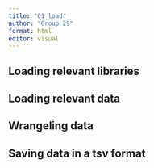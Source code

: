 ```yaml
---
title: "01_load"
author: "Group 29"
format: html
editor: visual
---
```


## Loading relevant libraries

## Loading relevant data

## Wrangeling data

## Saving data in a tsv format

